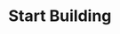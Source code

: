 
# Start Building

<div className="mt-8 grid grid-cols-1 gap-4 lg:grid-cols-2">
  <CustomCard
    href="/learn"
    title="Quick Start"
    description="Start here"
  ></CustomCard>
  <CustomCard
    href="/course"
    title="Course"
    description="Lots of words"
  ></CustomCard>
  <CustomCard
    href="/cookbook"
    title="Cookbook"
    description="Quick recipes"
  ></CustomCard>
  <CustomCard
    href="/guides"
    title="Guides"
    description="More stuff"
  ></CustomCard>
</div>
